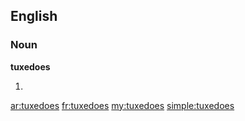 ==English==

===Noun===
'''tuxedoes'''

# {{plural of|tuxedo}}

[[ar:tuxedoes]]
[[fr:tuxedoes]]
[[my:tuxedoes]]
[[simple:tuxedoes]]